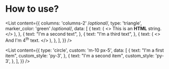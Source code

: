 # How to use?


<List
  content={{
    columns: 'columns-2' /*optional*/,
    type: 'triangle',
    marker_color: 'green' /*optional*/,
    data: [
      {
        text: (
          <>
            This is an <strong>HTML</strong> string.
          </>
        ),
      },
      {
        text: "I'm a second text",
      },
      {
        text: "I'm a third text",
      },
      {
        text: (
          <>
            And I'm 4<sup>th</sup> text.
          </>
        ),
      },
    ],
  }}
/>

<List
  content={{
    type: 'circle',
    custom: 'm-10 px-5',
    data: [
      {
        text: "I'm a first item",
        custom_style: 'py-3',
      },
      {
        text: "I'm a second item",
        custom_style: 'py-3',
      },
    ],
  }}
/>
